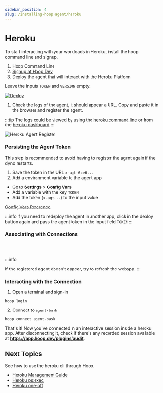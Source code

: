 ```yaml
---
sidebar_position: 4
slug: /installing-hoop-agent/heroku
---
```



# Heroku

To start interacting with your workloads in Heroku, install the hoop command line and signup.

1. Hoop Command Line
2. [Signup at Hoop Dev](https://app.hoop.dev)
3. Deploy the agent that will interact with the Heroku Platform

Leave the inputs `TOKEN` and `VERSION` empty.

[![Deploy](https://www.herokucdn.com/deploy/button.svg)](https://heroku.com/deploy?template=https://github.com/hoophq/heroku-hoop-agent)

1. Check the logs of the agent, it should appear a URL. Copy and paste it in the browser and register the agent.

:::tip
The logs could be viewed by using the [heroku command line](https://devcenter.heroku.com/articles/logging#view-logs) or from the [heroku dashboard](https://devcenter.heroku.com/articles/logging#view-logs-with-the-heroku-dashboard)
:::

![Heroku Agent Register](https://hoopartifacts.s3.amazonaws.com/screenshots/9-heroku-logs-agent-register.png)

### Persisting the Agent Token

This step is recommended to avoid having to register the agent again if the dyno restarts.

1. Save the token in the URL `x-agt-6ce6...`
2. Add a environment variable to the agent app

- Go to **Settings** > **Config Vars**
- Add a variable with the key `TOKEN`
- Add the token (`x-agt...`) to the input value

[Config Vars Reference](https://devcenter.heroku.com/articles/config-vars)

:::info
If you need to redeploy the agent in another app, click in the deploy button again and pass the agent token in the input field `TOKEN`
:::

### Associating with Connections

<ConnectOnHoopButton text='CREATE CONNECTION'
  url="https://app.hoop.dev/connections/command-line/new?data=eyJuYW1lIjoiYWdlbnQtYmFzaCIsInR5cGUiOiJjb21tYW5kLWxpbmUiLCJjb21tYW5kIjpbIi9iaW4vYmFzaCJdLCAiYWdlbnRfaWQiOiAiIn0="
/>
<br /><br />

:::info

If the registered agent doesn't appear, try to refresh the webapp.
:::

### Interacting with the Connection

1. Open a terminal and sign-in

```shell
hoop login
```

2. Connect to `agent-bash`

```shell
hoop connect agent-bash
```

That's it! Now you've connected in an interactive session inside a heroku app.
After disconnecting it, check if there's any recorded session available at **https://app.hoop.dev/plugins/audit**.

## Next Topics

See how to use the heroku cli through Hoop.

- [Heroku Management Guide](../tutorials/heroku-exec.mdx)
- [Heroku ps:exec](../connections/heroku-psexec.mdx)
- [Heroku one-off](../connections/heroku-oneoff.mdx)
